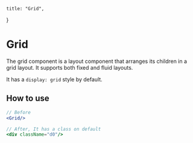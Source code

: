     title: "Grid",
}

# Grid

The grid component is a layout component that arranges its children in a grid layout. It supports both fixed and fluid layouts.

It has a `display: grid` style by default.

## How to use

```jsx
// Before
<Grid/>

// After, It has a class on default
<div className="d0"/>
```
